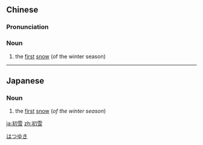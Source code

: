 ==Chinese==
{{zh-forms}}

===Pronunciation===
{{zh-pron
|m=chūxuě
|c=co1 syut3
|w=1tshu xiq
|cat=n
}}

===Noun===
{{zh-noun}}

# the [[first]] [[snow]] (of the winter season)

----

==Japanese==
{{ja-kanjitab|はつ|ゆき|yomi=k}}

===Noun===
{{ja-noun|はつゆき}}

# the [[first]] [[snow]] (''of the winter season'')

[[Category:ja:Meteorology|はつゆき]]

[[ja:初雪]]
[[zh:初雪]]